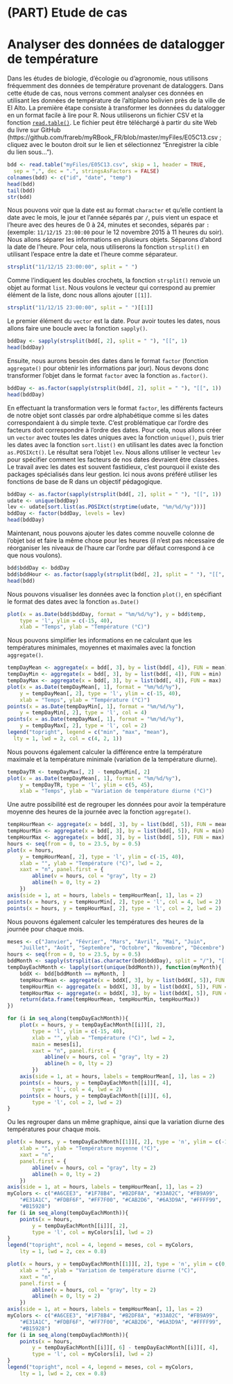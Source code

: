 # (PART) Etude de cas {-}

# Analyser des données de datalogger de température {#studyCase001}

Dans les études de biologie, d'écologie ou d'agronomie, nous utilisons fréquemment des données de température provenant de dataloggers. Dans cette étude de cas, nous verrons comment analyser ces données en utilisant les données de température de l'altiplano bolivien près de la ville de El Alto. La première étape consiste à transformer les données du datalogger en un format facile à lire pour R. Nous utiliserons un fichier CSV et la fonction [`read.table()`](#import). Le fichier peut être téléchargé à partir du site Web du livre sur GitHub (https://github.com/frareb/myRBook_FR/blob/master/myFiles/E05C13.csv ; cliquez avec le bouton droit sur le lien et sélectionnez "Enregistrer la cible du lien sous...").

```r
bdd <- read.table("myFiles/E05C13.csv", skip = 1, header = TRUE, 
  sep = ",", dec = ".", stringsAsFactors = FALSE)
colnames(bdd) <- c("id", "date", "temp")
head(bdd)
tail(bdd)
str(bdd)
```

Nous pouvons voir que la date est au format `character` et qu'elle contient la date avec le mois, le jour et l'année séparés par `/`, puis vient un espace et l'heure avec des heures de 0 à 24, minutes et secondes, séparés par `:` (exemple: `11/12/15 23:00:00` pour le 12 novembre 2015 à 11 heures du soir). Nous allons séparer les informations en plusieurs objets. Séparons d'abord la date de l'heure. Pour cela, nous utiliserons la fonction `strsplit()` en utilisant l’espace entre la date et l’heure comme séparateur.

```r
strsplit("11/12/15 23:00:00", split = " ")
```

Comme l'indiquent les doubles crochets, la fonction `strsplit()` renvoie un objet au format `list`. Nous voulons le vecteur qui correspond au premier élément de la liste, donc nous allons ajouter `[[1]]`.

```r
strsplit("11/12/15 23:00:00", split = " ")[[1]]
```

Le premier élément du `vector` est la date. Pour avoir toutes les dates, nous allons faire une boucle avec la fonction `sapply()`.

```r
bddDay <- sapply(strsplit(bdd[, 2], split = " "), "[[", 1)
head(bddDay)
```

Ensuite, nous aurons besoin des dates dans le format `factor` (fonction `aggregate()` pour obtenir les informations par jour). Nous devons donc transformer l'objet dans le format `factor` avec la fonction `as.factor()`.

```r
bddDay <- as.factor(sapply(strsplit(bdd[, 2], split = " "), "[[", 1))
head(bddDay)
```

En effectuant la transformation vers le format `factor`, les différents facteurs de notre objet sont classés par ordre alphabétique comme si les dates correspondaient à du simple texte. C'est problématique car l'ordre des facteurs doit correspondre à l'ordre des dates. Pour cela, nous allons créer un `vector` avec toutes les dates uniques avec la fonction `unique()`, puis trier les dates avec la fonction `sort.list()` en utilisant les dates avec la fonction `as.POSIXct()`. Le résultat sera l'objet `lev`. Nous allons utiliser le vecteur `lev` pour spécifier comment les facteurs de nos dates devraient être classées. Le travail avec les dates est souvent fastidieux, c'est pourquoi il existe des packages spécialisés dans leur gestion. Ici nous avons préféré utiliser les fonctions de base de R dans un objectif pédagogique.

```r
bddDay <- as.factor(sapply(strsplit(bdd[, 2], split = " "), "[[", 1))
udate <- unique(bddDay)
lev <- udate[sort.list(as.POSIXct(strptime(udate, "%m/%d/%y")))]
bddDay <- factor(bddDay, levels = lev)
head(bddDay)
```

Maintenant, nous pouvons ajouter les dates comme nouvelle colonne de l'objet `bdd` et faire la même chose pour les heures (il n'est pas nécessaire de réorganiser les niveaux de l'haure car l'ordre par défaut correspond à ce que nous voulons).

```r
bdd$bddDay <- bddDay
bdd$bddHour <- as.factor(sapply(strsplit(bdd[, 2], split = " "), "[[", 2))
head(bdd)
```

Nous pouvons visualiser les données avec la fonction `plot()`, en spécifiant le format des dates avec la fonction `as.Date()`

```r
plot(x = as.Date(bdd$bddDay, format = "%m/%d/%y"), y = bdd$temp, 
	type = 'l', ylim = c(-15, 40), 
	xlab = "Temps", ylab = "Température (°C)")
```

Nous pouvons simplifier les informations en ne calculant que les températures minimales, moyennes et maximales avec la fonction `aggregate()`. 

```r
tempDayMean <- aggregate(x = bdd[, 3], by = list(bdd[, 4]), FUN = mean)
tempDayMin <- aggregate(x = bdd[, 3], by = list(bdd[, 4]), FUN = min)
tempDayMax <- aggregate(x = bdd[, 3], by = list(bdd[, 4]), FUN = max)
plot(x = as.Date(tempDayMean[, 1], format = "%m/%d/%y"), 
	y = tempDayMean[, 2], type = 'l', ylim = c(-15, 40), 
	xlab = "Temps", ylab = "Température (°C)")
points(x = as.Date(tempDayMin[, 1], format = "%m/%d/%y"), 
	y = tempDayMin[, 2], type = 'l', col = 4)
points(x = as.Date(tempDayMax[, 1], format = "%m/%d/%y"), 
	y = tempDayMax[, 2], type = 'l', col = 2)
legend("topright", legend = c("min", "max", "mean"), 
  lty = 1, lwd = 2, col = c(4, 2, 1))
```

Nous pouvons également calculer la différence entre la température maximale et la température minimale (variation de la température diurne).

```r
tempDayTR <- tempDayMax[, 2] - tempDayMin[, 2]
plot(x = as.Date(tempDayMean[, 1], format = "%m/%d/%y"), 
	y = tempDayTR, type = 'l', ylim = c(5, 45), 
	xlab = "Temps", ylab = "Variation de température diurne (°C)")
```

Une autre possibilité est de regrouper les données pour avoir la température moyenne des heures de la journée avec la fonction `aggregate()`.

```r
tempHourMean <- aggregate(x = bdd[, 3], by = list(bdd[, 5]), FUN = mean)
tempHourMin <- aggregate(x = bdd[, 3], by = list(bdd[, 5]), FUN = min)
tempHourMax <- aggregate(x = bdd[, 3], by = list(bdd[, 5]), FUN = max)
hours <- seq(from = 0, to = 23.5, by = 0.5)
plot(x = hours, 
	y = tempHourMean[, 2], type = 'l', ylim = c(-15, 40), 
	xlab = "", ylab = "Température (°C)", lwd = 2, 
	xaxt = "n", panel.first = {
		abline(v = hours, col = "gray", lty = 2)
		abline(h = 0, lty = 2)	
	})
axis(side = 1, at = hours, labels = tempHourMean[, 1], las = 2)
points(x = hours, y = tempHourMin[, 2], type = 'l', col = 4, lwd = 2)
points(x = hours, y = tempHourMax[, 2], type = 'l', col = 2, lwd = 2)
```

Nous pouvons également calculer les températures des heures de la journée pour chaque mois.

```r
meses <- c("Janvier", "Février", "Mars", "Avril", "Mai", "Juin", 
	"Juillet", "Août", "Septembre", "Octobre", "Novembre", "Décembre")
hours <- seq(from = 0, to = 23.5, by = 0.5)
bddMonth <- sapply(strsplit(as.character(bdd$bddDay), split = "/"), "[[", 1)
tempDayEachMonth <- lapply(sort(unique(bddMonth)), function(myMonth){
	bddX <- bdd[bddMonth == myMonth, ]
	tempHourMean <- aggregate(x = bddX[, 3], by = list(bddX[, 5]), FUN = mean)
	tempHourMin <- aggregate(x = bddX[, 3], by = list(bddX[, 5]), FUN = min)
	tempHourMax <- aggregate(x = bddX[, 3], by = list(bddX[, 5]), FUN = max)
	return(data.frame(tempHourMean, tempHourMin, tempHourMax))
})

for (i in seq_along(tempDayEachMonth)){
	plot(x = hours, y = tempDayEachMonth[[i]][, 2], 
		type = 'l', ylim = c(-15, 40), 
		xlab = "", ylab = "Température (°C)", lwd = 2, 
		main = meses[i],
		xaxt = "n", panel.first = {
			abline(v = hours, col = "gray", lty = 2)
			abline(h = 0, lty = 2)	
		})
	axis(side = 1, at = hours, labels = tempHourMean[, 1], las = 2)
	points(x = hours, y = tempDayEachMonth[[i]][, 4], 
		type = 'l', col = 4, lwd = 2)
	points(x = hours, y = tempDayEachMonth[[i]][, 6], 
		type = 'l', col = 2, lwd = 2)
}
```

Ou les regrouper dans un même graphique, ainsi que la variation diurne des températures pour chaque mois.

```r
plot(x = hours, y = tempDayEachMonth[[1]][, 2], type = 'n', ylim = c(-10, 35),
	xlab = "", ylab = "Température moyenne (°C)",
	xaxt = "n", 
	panel.first = {
		abline(v = hours, col = "gray", lty = 2)
		abline(h = 0, lty = 2)	
	})
axis(side = 1, at = hours, labels = tempHourMean[, 1], las = 2)
myColors <- c("#A6CEE3", "#1F78B4", "#B2DF8A", "#33A02C", "#FB9A99", 
	"#E31A1C", "#FDBF6F", "#FF7F00", "#CAB2D6", "#6A3D9A", "#FFFF99", 
	"#B15928")
for (i in seq_along(tempDayEachMonth)){
	points(x = hours, 
		y = tempDayEachMonth[[i]][, 2], 
		type = 'l', col = myColors[i], lwd = 2)
}
legend("topright", ncol = 4, legend = meses, col = myColors, 
	lty = 1, lwd = 2, cex = 0.8)

plot(x = hours, y = tempDayEachMonth[[1]][, 2], type = 'n', ylim = c(0, 30),
	xlab = "", ylab = "Variation de température diurne (°C)",
	xaxt = "n", 
	panel.first = {
		abline(v = hours, col = "gray", lty = 2)
		abline(h = 0, lty = 2)	
	})
axis(side = 1, at = hours, labels = tempHourMean[, 1], las = 2)
myColors <- c("#A6CEE3", "#1F78B4", "#B2DF8A", "#33A02C", "#FB9A99", 
	"#E31A1C", "#FDBF6F", "#FF7F00", "#CAB2D6", "#6A3D9A", "#FFFF99", 
	"#B15928")
for (i in seq_along(tempDayEachMonth)){
	points(x = hours, 
		y = tempDayEachMonth[[i]][, 6] - tempDayEachMonth[[i]][, 4], 
		type = 'l', col = myColors[i], lwd = 2)
}
legend("topright", ncol = 4, legend = meses, col = myColors, 
	lty = 1, lwd = 2, cex = 0.8)
```
